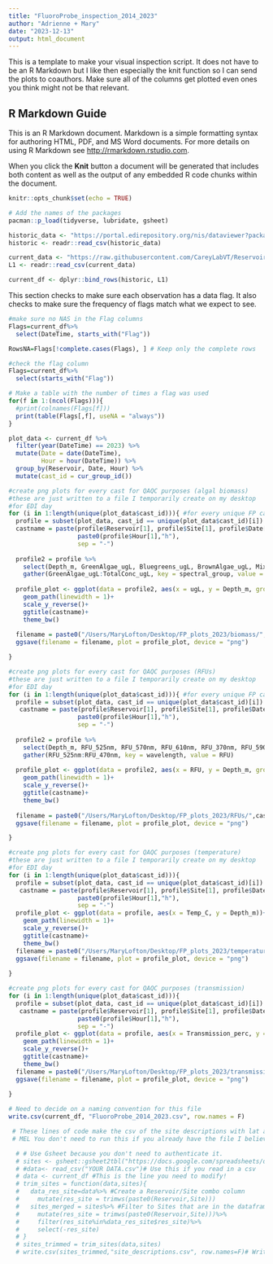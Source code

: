 ```yaml
---
title: "FluoroProbe_inspection_2014_2023"
author: "Adrienne + Mary"
date: "2023-12-13"
output: html_document
---
```


This is a template to make your visual inspection script. It does not have to be an R Markdown but I like then especially the knit function so I can send the plots to coauthors. Make sure all of the columns get plotted even ones you think might not be that relevant. 

## R Markdown Guide

This is an R Markdown document. Markdown is a simple formatting syntax for authoring HTML, PDF, and MS Word documents. For more details on using R Markdown see <http://rmarkdown.rstudio.com>.

When you click the **Knit** button a document will be generated that includes both content as well as the output of any embedded R code chunks within the document.

```r

knitr::opts_chunk$set(echo = TRUE)

# Add the names of the packages 
pacman::p_load(tidyverse, lubridate, gsheet)
```



```r
historic_data <- "https://portal.edirepository.org/nis/dataviewer?packageid=edi.272.7&entityid=001cb516ad3e8cbabe1fdcf6826a0a45"
historic <- readr::read_csv(historic_data)
```


```r
current_data <- "https://raw.githubusercontent.com/CareyLabVT/Reservoirs/master/Data/DataNotYetUploadedToEDI/Raw_fluoroprobe/fluoroprobe_L1.csv"
L1 <- readr::read_csv(current_data)
```

```r

current_df <- dplyr::bind_rows(historic, L1)

```

This section checks to make sure each observation has a data flag. It also checks to make sure the frequency of flags match what we expect to see. 

```r

#make sure no NAS in the Flag columns
Flags=current_df%>%
  select(DateTime, starts_with("Flag"))

RowsNA=Flags[!complete.cases(Flags), ] # Keep only the complete rows

#check the flag column
Flags=current_df%>%
  select(starts_with("Flag"))

# Make a table with the number of times a flag was used
for(f in 1:(ncol(Flags))){
  #print(colnames(Flags[f]))
  print(table(Flags[,f], useNA = "always"))
}

```
```r
plot_data <- current_df %>%
  filter(year(DateTime) == 2023) %>%
  mutate(Date = date(DateTime),
         Hour = hour(DateTime)) %>%
  group_by(Reservoir, Date, Hour) %>%
  mutate(cast_id = cur_group_id())

```


```r
#create png plots for every cast for QAQC purposes (algal biomass)
#these are just written to a file I temporarily create on my desktop
#for EDI day
for (i in 1:length(unique(plot_data$cast_id))){ #for every unique FP cast
  profile = subset(plot_data, cast_id == unique(plot_data$cast_id)[i])
  castname = paste(profile$Reservoir[1], profile$Site[1], profile$Date[1],
                   paste0(profile$Hour[1],"h"),
                   sep = "-")
  
  profile2 = profile %>%
    select(Depth_m, GreenAlgae_ugL, Bluegreens_ugL, BrownAlgae_ugL, MixedAlgae_ugL, YellowSubstances_ugL, TotalConc_ugL)%>%
    gather(GreenAlgae_ugL:TotalConc_ugL, key = spectral_group, value = ugL)
  
  profile_plot <- ggplot(data = profile2, aes(x = ugL, y = Depth_m, group = spectral_group, colour = spectral_group))+
    geom_path(linewidth = 1)+
    scale_y_reverse()+
    ggtitle(castname)+
    theme_bw()
  
  filename = paste0("/Users/MaryLofton/Desktop/FP_plots_2023/biomass/",castname,".png")
  ggsave(filename = filename, plot = profile_plot, device = "png")

}

#create png plots for every cast for QAQC purposes (RFUs)
#these are just written to a file I temporarily create on my desktop
#for EDI day
for (i in 1:length(unique(plot_data$cast_id))){ #for every unique FP cast
  profile = subset(plot_data, cast_id == unique(plot_data$cast_id)[i])
   castname = paste(profile$Reservoir[1], profile$Site[1], profile$Date[1],
                   paste0(profile$Hour[1],"h"),
                   sep = "-")
  
  profile2 = profile %>%
    select(Depth_m, RFU_525nm, RFU_570nm, RFU_610nm, RFU_370nm, RFU_590nm, RFU_470nm)%>%
    gather(RFU_525nm:RFU_470nm, key = wavelength, value = RFU)
  
  profile_plot <- ggplot(data = profile2, aes(x = RFU, y = Depth_m, group = wavelength, colour = wavelength))+
    geom_path(linewidth = 1)+
    scale_y_reverse()+
    ggtitle(castname)+
    theme_bw()
  
  filename = paste0("/Users/MaryLofton/Desktop/FP_plots_2023/RFUs/",castname,".png")
  ggsave(filename = filename, plot = profile_plot, device = "png")

}

#create png plots for every cast for QAQC purposes (temperature)
#these are just written to a file I temporarily create on my desktop
#for EDI day
for (i in 1:length(unique(plot_data$cast_id))){
  profile = subset(plot_data, cast_id == unique(plot_data$cast_id)[i])
   castname = paste(profile$Reservoir[1], profile$Site[1], profile$Date[1],
                   paste0(profile$Hour[1],"h"),
                   sep = "-")
  profile_plot <- ggplot(data = profile, aes(x = Temp_C, y = Depth_m))+
    geom_path(linewidth = 1)+
    scale_y_reverse()+
    ggtitle(castname)+
    theme_bw()
  filename = paste0("/Users/MaryLofton/Desktop/FP_plots_2023/temperature/",castname,".png")
  ggsave(filename = filename, plot = profile_plot, device = "png")
  
}

#create png plots for every cast for QAQC purposes (transmission)
for (i in 1:length(unique(plot_data$cast_id))){
  profile = subset(plot_data, cast_id == unique(plot_data$cast_id)[i])
   castname = paste(profile$Reservoir[1], profile$Site[1], profile$Date[1],
                   paste0(profile$Hour[1],"h"),
                   sep = "-")
  profile_plot <- ggplot(data = profile, aes(x = Transmission_perc, y = Depth_m))+
    geom_path(linewidth = 1)+
    scale_y_reverse()+
    ggtitle(castname)+
    theme_bw()
  filename = paste0("/Users/MaryLofton/Desktop/FP_plots_2023/transmission/",castname,".png")
  ggsave(filename = filename, plot = profile_plot, device = "png")
  
}
```

```r
# Need to decide on a naming convention for this file
write.csv(current_df, "FluoroProbe_2014_2023.csv", row.names = F)

```

```r
 # These lines of code make the csv of the site descriptions with lat and long
 # MEL You don't need to run this if you already have the file I believe?

  # # Use Gsheet because you don't need to authenticate it. 
  # sites <- gsheet::gsheet2tbl("https://docs.google.com/spreadsheets/d/1TlQRdjmi_lzwFfQ6Ovv1CAozmCEkHumDmbg_L4A2e-8/edit#gid=1244423834")
  # #data<- read_csv("YOUR DATA.csv")# Use this if you read in a csv
  # data <- current_df #This is the line you need to modify!
  # trim_sites = function(data,sites){
  #   data_res_site=data%>% #Create a Reservoir/Site combo column
  #     mutate(res_site = trimws(paste0(Reservoir,Site)))
  #   sites_merged = sites%>% #Filter to Sites that are in the dataframe
  #     mutate(res_site = trimws(paste0(Reservoir,Site)))%>%
  #     filter(res_site%in%data_res_site$res_site)%>%
  #     select(-res_site)
  # }
  # sites_trimmed = trim_sites(data,sites) 
  # write.csv(sites_trimmed,"site_descriptions.csv", row.names=F)# Write to file

```

